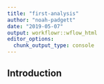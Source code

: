 ```yaml
---
title: "first-analysis"
author: "noah-padgett"
date: "2019-05-07"
output: workflowr::wflow_html
editor_options:
  chunk_output_type: console
---
```


## Introduction

```r

```

